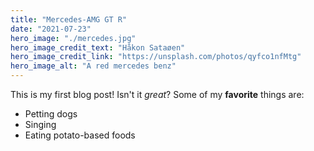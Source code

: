 ```yaml
---
title: "Mercedes-AMG GT R"
date: "2021-07-23"
hero_image: "./mercedes.jpg"
hero_image_credit_text: "Håkon Sataøen"
hero_image_credit_link: "https://unsplash.com/photos/qyfco1nfMtg"
hero_image_alt: "A red mercedes benz"
---
```

This is my first blog post! Isn't it *great*?
Some of my **favorite** things are:
* Petting dogs
* Singing
* Eating potato-based foods